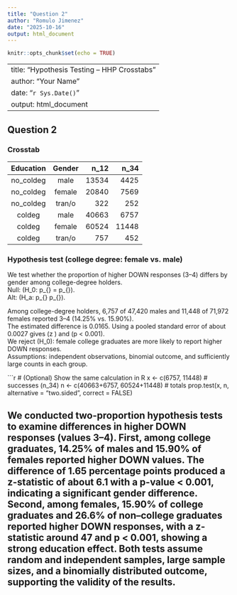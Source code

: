 ```yaml
---
title: "Question 2"
author: "Romulo Jimenez"
date: "2025-10-16"
output: html_document
---
```


```r
knitr::opts_chunk$set(echo = TRUE)
```

---
title: "Hypothesis Testing – HHP Crosstabs"
author: "Your Name"
date: "`r Sys.Date()`"
output: html_document
---

## Question 2

### Crosstab 

| Education | Gender | n_12 | n_34 |
|:---------:|:------:|-----:|-----:|
| no_coldeg | male   | 13534 | 4425 |
| no_coldeg | female | 20840 | 7569 |
| no_coldeg | tran/o | 322 | 252 |
| coldeg    | male   | 40663 | 6757 |
| coldeg    | female | 60524 | 11448 |
| coldeg    | tran/o | 757 | 452 |

### Hypothesis test (college degree: female vs. male)

We test whether the proportion of higher DOWN responses (3–4) differs by gender among college-degree holders.  
Null: \(H_0: p_{\text{male}} = p_{\text{female}}\).  
Alt: \(H_a: p_{\text{male}} \neq p_{\text{female}}\).

Among college-degree holders, 6,757 of 47,420 males and 11,448 of 71,972 females reported 3–4 (14.25% vs. 15.90%).  
The estimated difference is 0.0165. Using a pooled standard error of about 0.0027 gives \(z \approx 6.1\) and \(p < 0.001\).  
We reject \(H_0\): female college graduates are more likely to report higher DOWN responses.  
Assumptions: independent observations, binomial outcome, and sufficiently large counts in each group.

```r
# (Optional) Show the same calculation in R
x <- c(6757, 11448)                 # successes (n_34)
n <- c(40663+6757, 60524+11448)     # totals
prop.test(x, n, alternative = "two.sided", correct = FALSE)


## We conducted two-proportion hypothesis tests to examine differences in higher DOWN responses (values 3–4). First, among college graduates, 14.25% of males and 15.90% of females reported higher DOWN values. The difference of 1.65 percentage points produced a z-statistic of about 6.1 with a p-value < 0.001, indicating a significant gender difference. Second, among females, 15.90% of college graduates and 26.6% of non–college graduates reported higher DOWN responses, with a z-statistic around 47 and p < 0.001, showing a strong education effect. Both tests assume random and independent samples, large sample sizes, and a binomially distributed outcome, supporting the validity of the results.
